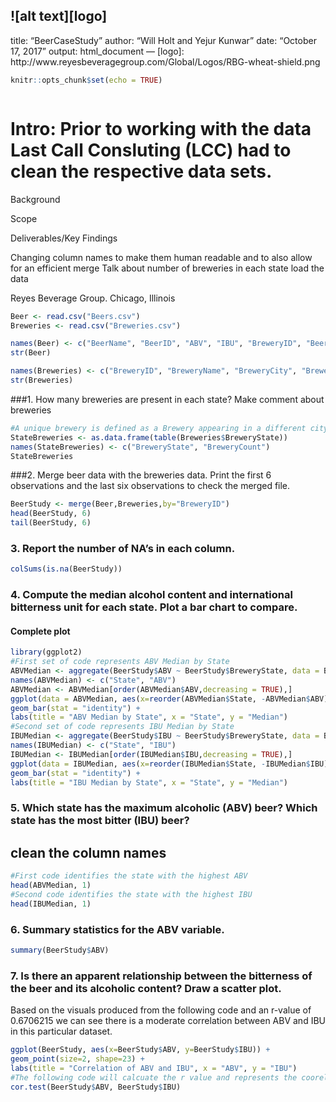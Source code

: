 ![alt text][logo]
---
title: "BeerCaseStudy"
author: "Will Holt and Yejur Kunwar"
date: "October 17, 2017"
output: html_document
---
[logo]: http://www.reyesbeveragegroup.com/Global/Logos/RBG-wheat-shield.png
```{r setup, include=FALSE}
knitr::opts_chunk$set(echo = TRUE)
```

```{r}

```

# Intro: Prior to working with the data Last Call Consluting (LCC) had to clean the respective data sets.


Background

Scope

Deliverables/Key Findings


Changing column names to make them human readable and to also allow for an efficient merge
Talk about number of breweries in each state
load the data

Reyes Beverage Group. Chicago, Illinois

```{r}
Beer <- read.csv("Beers.csv")
Breweries <- read.csv("Breweries.csv")
```


```{r}
names(Beer) <- c("BeerName", "BeerID", "ABV", "IBU", "BreweryID", "BeerStyle", "Ounces")
str(Beer)
```

```{r}
names(Breweries) <- c("BreweryID", "BreweryName", "BreweryCity", "BreweryState")
str(Breweries)
```



###1. How many breweries are present in each state?
Make comment about breweries
```{r}
#A unique brewery is defined as a Brewery appearing in a different city (e.g. Victory Brewing, Kennett; Victory Brewing, Downingtown)
StateBreweries <- as.data.frame(table(Breweries$BreweryState))
names(StateBreweries) <- c("BreweryState", "BreweryCount")
StateBreweries
```


###2. Merge beer data with the breweries data. Print the first 6 observations and the last six observations to check the merged file.

```{r}
BeerStudy <- merge(Beer,Breweries,by="BreweryID")
head(BeerStudy, 6)
tail(BeerStudy, 6)
```


### 3. Report the number of NA's in each column.

```{r}
colSums(is.na(BeerStudy))
```

### 4. Compute the median alcohol content and international bitterness unit for each state. Plot a bar chart to compare.

#### Complete plot
```{r}
library(ggplot2)
#First set of code represents ABV Median by State
ABVMedian <- aggregate(BeerStudy$ABV ~ BeerStudy$BreweryState, data = BeerStudy, median)
names(ABVMedian) <- c("State", "ABV")
ABVMedian <- ABVMedian[order(ABVMedian$ABV,decreasing = TRUE),]
ggplot(data = ABVMedian, aes(x=reorder(ABVMedian$State, -ABVMedian$ABV), y=ABVMedian$ABV)) +
geom_bar(stat = "identity") +
labs(title = "ABV Median by State", x = "State", y = "Median")
#Second set of code represents IBU Median by State
IBUMedian <- aggregate(BeerStudy$IBU ~ BeerStudy$BreweryState, data = BeerStudy, median)
names(IBUMedian) <- c("State", "IBU")
IBUMedian <- IBUMedian[order(IBUMedian$IBU,decreasing = TRUE),]
ggplot(data = IBUMedian, aes(x=reorder(IBUMedian$State, -IBUMedian$IBU), y=IBUMedian$IBU)) +
geom_bar(stat = "identity") +
labs(title = "IBU Median by State", x = "State", y = "Median")
```


### 5. Which state has the maximum alcoholic (ABV) beer? Which state has the most bitter (IBU) beer?
## clean the column names
```{r}
#First code identifies the state with the highest ABV
head(ABVMedian, 1)
#Second code identifies the state with the highest IBU
head(IBUMedian, 1)
```

### 6. Summary statistics for the ABV variable.

```{r}
summary(BeerStudy$ABV)
```

### 7. Is there an apparent relationship between the bitterness of the beer and its alcoholic content? Draw a scatter plot.
Based on the visuals produced from the following code and an r-value of 0.6706215 we can see there is a moderate correlation between ABV and IBU in this particular dataset.

```{r}
ggplot(BeerStudy, aes(x=BeerStudy$ABV, y=BeerStudy$IBU)) + 
geom_point(size=2, shape=23) + 
labs(title = "Correlation of ABV and IBU", x = "ABV", y = "IBU")
#The following code will calcuate the r value and represents the coorelation between ABV and IBU
cor.test(BeerStudy$ABV, BeerStudy$IBU)
```

